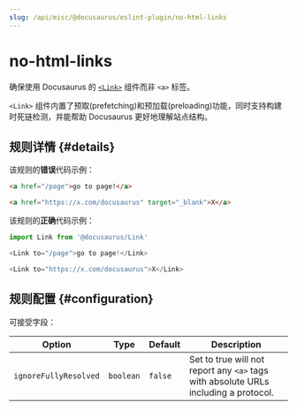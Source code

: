 ```yaml
---
slug: /api/misc/@docusaurus/eslint-plugin/no-html-links
---
```


# no-html-links


确保使用 Docusaurus 的 [`<Link>`](../../../docusaurus-core.mdx#link) 组件而非 `<a>` 标签。

`<Link>` 组件内置了预取(prefetching)和预加载(preloading)功能，同时支持构建时死链检测，并能帮助 Docusaurus 更好地理解站点结构。

## 规则详情 {#details}

该规则的**错误**代码示例：

```html
<a href="/page">go to page!</a>

<a href="https://x.com/docusaurus" target="_blank">X</a>
```

该规则的**正确**代码示例：

```js
import Link from '@docusaurus/Link'

<Link to="/page">go to page!</Link>

<Link to="https://x.com/docusaurus">X</Link>
```

## 规则配置 {#configuration}

可接受字段：

<APITable>

| Option | Type | Default | Description |
| --- | --- | --- | --- |
| `ignoreFullyResolved` | `boolean` | `false` | Set to true will not report any `<a>` tags with absolute URLs including a protocol. |

</APITable>